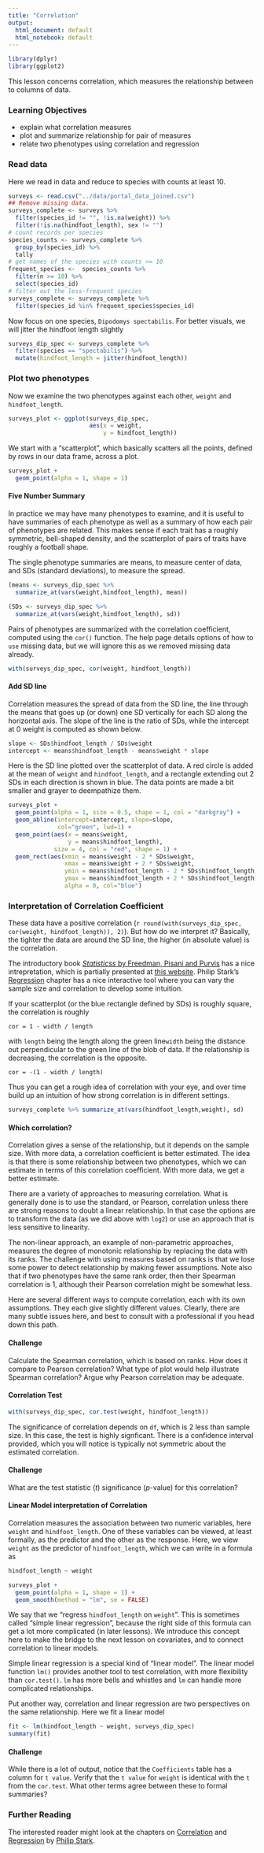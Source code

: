 ```yaml
---
title: "Correlation"
output:
  html_document: default
  html_notebook: default
---
```


```r
library(dplyr)
library(ggplot2)
```

This lesson concerns correlation, which measures the relationship between to columns of data.

### Learning Objectives

* explain what correlation measures
* plot and summarize relationship for pair of measures
* relate two phenotypes using correlation and regression

### Read data

Here we read in data and reduce to species with counts at least 10.

```r
surveys <- read.csv("../data/portal_data_joined.csv")
## Remove missing data.
surveys_complete <- surveys %>%
  filter(species_id != "", !is.na(weight)) %>%
  filter(!is.na(hindfoot_length), sex != "")
# count records per species
species_counts <- surveys_complete %>%
  group_by(species_id) %>%
  tally
# get names of the species with counts >= 10
frequent_species <-  species_counts %>%
  filter(n >= 10) %>%
  select(species_id)
# filter out the less-frequent species
surveys_complete <- surveys_complete %>%
  filter(species_id %in% frequent_species$species_id)
```

Now focus on one species, `Dipodomys spectabilis`. For better visuals, we will jitter the hindfoot length slightly

```r
surveys_dip_spec <- surveys_complete %>%
  filter(species == "spectabilis") %>%
  mutate(hindfoot_length = jitter(hindfoot_length))
```

### Plot two phenotypes

Now we examine the two phenotypes against each other,
`weight` and `hindfoot_length`.

```r
surveys_plot <- ggplot(surveys_dip_spec, 
                       aes(x = weight, 
                           y = hindfoot_length))
```

We start with a "scatterplot", which basically scatters all the points, defined by rows in our data frame, across a plot.

```r
surveys_plot + 
  geom_point(alpha = 1, shape = 1)
```

#### Five Number Summary

In practice we may have many phenotypes to examine, and it is useful to have summaries of each phenotype as well as a summary of how each pair of phenotypes are related. This makes sense if each trait has a roughly symmetric, bell-shaped density, and the scatterplot of pairs of traits have roughly a football shape.

The single phenotype summaries are means, to measure center of data, and SDs (standard deviations), to measure the spread.

```r
(means <- surveys_dip_spec %>%
  summarize_at(vars(weight,hindfoot_length), mean))
```

```r
(SDs <- surveys_dip_spec %>%
  summarize_at(vars(weight,hindfoot_length), sd))
```

Pairs of phenotypes are summarized with the correlation coefficient, computed using the `cor()` function. The help page details options of how to `use` missing data, but we will ignore this as we removed missing data already.

```r
with(surveys_dip_spec, cor(weight, hindfoot_length))
```

#### Add SD line

Correlation measures the spread of data from the SD line, the line through the means that goes up (or down) one SD vertically for each SD along the horizontal axis. The slope of the line is the ratio of SDs, while the intercept at 0 weight is computed as shown below.


```r
slope <- SDs$hindfoot_length / SDs$weight
intercept <- means$hindfoot_length - means$weight * slope
```

Here is the SD line plotted over the scatterplot of data. A red circle is added at the mean of `weight` and `hindfoot_length`, and a rectangle extending out 2 SDs in each direction is shown in blue. The data points are made a bit smaller and grayer to deempathize them.

```r
surveys_plot + 
  geom_point(alpha = 1, size = 0.5, shape = 1, col = "darkgray") +
  geom_abline(intercept=intercept, slope=slope,
              col="green", lwd=1) +
  geom_point(aes(x = means$weight,
                 y = means$hindfoot_length),
             size = 4, col = "red", shape = 1) +
  geom_rect(aes(xmin = means$weight - 2 * SDs$weight,
                xmax = means$weight + 2 * SDs$weight,
                ymin = means$hindfoot_length - 2 * SDs$hindfoot_length,
                ymax = means$hindfoot_length + 2 * SDs$hindfoot_length),
                alpha = 0, col="blue")
```


### Interpretation of Correlation Coefficient

These data have a positive correlation (`r round(with(surveys_dip_spec, cor(weight, hindfoot_length)), 2)`). But how do we interpret it?
Basically, the tighter the data are around the SD line, the higher (in absolute value) is the correlation.

The introductory book [_Statisticss_ by Freedman, Pisani and Purvis]() has a nice intrepretation, which is partially presented at [this website](http://www.analytictech.com/mb313/correlat.htm). Philip Stark's [Regression](http://www.stat.berkeley.edu/~stark/SticiGui/Text/regression.htm) chapter has a nice interactive tool where you can vary the sample size and correlation to develop some intuition. 

If your scatterplot (or the blue rectangle defined by SDs) is roughly square, the correlation is roughly

```
cor = 1 - width / length
```

with `length` being the length along the green line`width` being the distance out perpendicular to the green line of the blob of data.
If the relationship is decreasing, the correlation is the opposite. 

```
cor = -(1 - width / length)
```

Thus you can get a rough idea of correlation with your eye, and over time build up an intuition of how strong correlation is in different settings.

```r
surveys_complete %>% summarize_at(vars(hindfoot_length,weight), sd)
```

#### Which correlation?

Correlation gives a sense of the relationship, but it depends on the sample size. With more data, a correlation coefficient is better estimated. The idea is that there is some relationship between two phenotypes, which we can estimate in terms of this correlation coefficient. With more data, we get a better estimate.

There are a variety of approaches to measuring correlation. What is generally done is to use the standard, or Pearson, correlation unless there are strong reasons to doubt a linear relationship. In that case the options are to transform the data (as we did above with `log2`) or use an approach that is less sensitive to linearity.

The non-linear approach, an example of non-parametric approaches, measures the degree of monotonic relationship by replacing the data with its ranks. 
The challenge with using measures based on ranks is that we lose some power to detect relationship by making fewer assumptions. Note also that if two phenotypes have the same rank order, then their Spearman correlation is 1, although their Pearson correlation might be somewhat less.

Here are several different ways to compute correlation, each with its own assumptions. They each give slightly different values. Clearly, there are many subtle issues here, and best to consult with a professional if you head down this path.

#### Challenge

Calculate the Spearman correlation, which is based on ranks. How does it compare to Pearson correlation? What type of plot would help illustrate Spearman correlation?
Argue why Pearson correlation may be adequate.

<!-- end challenge -->

<!---
## Pearson, Spearman, rank and Kendall correlation
with(surveys_dip_spec,
     c(pearson  = cor(weight, hindfoot_length),
       rank     = cor(rank(weight), log2(hindfoot_length)),
       spearman = cor(weight, hindfoot_length, method = "spearman"),
       kendall  = cor(weight, hindfoot_length, method = "kendall")))
ggplot(surveys_dip_spec, 
       aes(x=rank(weight), y=rank(hindfoot_length))) +
  geom_point() +
  geom_smooth()
--->

#### Correlation Test

```r
with(surveys_dip_spec, cor.test(weight, hindfoot_length))
```

The significance of correlation depends on `df`, which is 2 less than sample size. In this case, the test is highly signficant. There is a confidence interval provided, which you will notice is typically not symmetric about the estimated correlation.

#### Challenge

What are the test statistic ($t$) significance ($p$-value) for this correlation?

<!-- end challenge -->

<!---
tmp <- with(surveys_dip_spec, 
            cor.test(weight, hindfoot_length))
tmp$p.value
tmp$statistic
--->

#### Linear Model interpretation of Correlation

Correlation measures the association between two numeric variables, here `weight` and `hindfoot_length`. One of these variables can be viewed, at least formally, as the predictor and the other as the response. Here, we view `weight` as the predictor of `hindfoot_length`, which we can write in a formula as

```r
hindfoot_length ~ weight
```

```r
surveys_plot + 
  geom_point(alpha = 1, shape = 1) +
  geom_smooth(method = "lm", se = FALSE)
```

We say that we "regress `hindfoot_length` on `weight`". This is sometimes called "simple linear regression", because the right side of this formula can get a lot more complicated (in later lessons). We introduce this concept here to make the bridge to the next lesson on covariates, and to connect correlation to linear models.

Simple linear regression is a special kind of "linear model". The linear model function `lm()` provides another tool to test correlation, with more flexibility than `cor.test()`. `lm` has more bells and whistles and `lm` can handle more complicated relationships.

Put another way, correlation and linear regression are two perspectives on the same relationship. Here we fit a linear model

```r
fit <- lm(hindfoot_length ~ weight, surveys_dip_spec)
summary(fit)
```

#### Challenge

While there is a lot of output, notice that the `Coefficients` table has a column for `t value`. Verify that the `t value` for `weight` is identical with the `t` from the `cor.test`. What other terms agree between these to formal summaries?

<!-- end challenge -->

<!---
round(summary(fit)$coefficients["weight","t value"], 2)
--->

### Further Reading

The interested reader might look at the chapters on [Correlation](http://www.stat.berkeley.edu/~stark/SticiGui/Text/correlation.htm) and [Regression](http://www.stat.berkeley.edu/~stark/SticiGui/Text/regression.htm) by [Philip Stark](http://www.stat.berkeley.edu/~stark/).